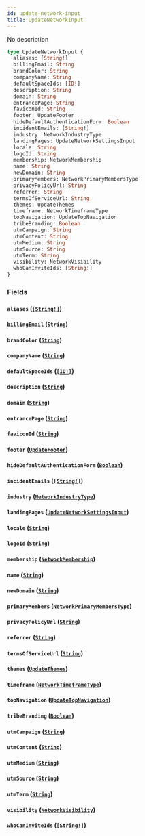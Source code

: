 ```yaml
---
id: update-network-input
title: UpdateNetworkInput
---
```


No description

```graphql
type UpdateNetworkInput {
  aliases: [String!]
  billingEmail: String
  brandColor: String
  companyName: String
  defaultSpaceIds: [ID!]
  description: String
  domain: String
  entrancePage: String
  faviconId: String
  footer: UpdateFooter
  hideDefaultAuthenticationForm: Boolean
  incidentEmails: [String!]
  industry: NetworkIndustryType
  landingPages: UpdateNetworkSettingsInput
  locale: String
  logoId: String
  membership: NetworkMembership
  name: String
  newDomain: String
  primaryMembers: NetworkPrimaryMembersType
  privacyPolicyUrl: String
  referrer: String
  termsOfServiceUrl: String
  themes: UpdateThemes
  timeframe: NetworkTimeframeType
  topNavigation: UpdateTopNavigation
  tribeBranding: Boolean
  utmCampaign: String
  utmContent: String
  utmMedium: String
  utmSource: String
  utmTerm: String
  visibility: NetworkVisibility
  whoCanInviteIds: [String!]
}
```

### Fields

#### `aliases` ([`[String!]`](/docs/graphql/scalars/string))

#### `billingEmail` ([`String`](/docs/graphql/scalars/string))

#### `brandColor` ([`String`](/docs/graphql/scalars/string))

#### `companyName` ([`String`](/docs/graphql/scalars/string))

#### `defaultSpaceIds` ([`[ID!]`](/docs/graphql/scalars/id))

#### `description` ([`String`](/docs/graphql/scalars/string))

#### `domain` ([`String`](/docs/graphql/scalars/string))

#### `entrancePage` ([`String`](/docs/graphql/scalars/string))

#### `faviconId` ([`String`](/docs/graphql/scalars/string))

#### `footer` ([`UpdateFooter`](/docs/graphql/inputs/update-footer))

#### `hideDefaultAuthenticationForm` ([`Boolean`](/docs/graphql/scalars/boolean))

#### `incidentEmails` ([`[String!]`](/docs/graphql/scalars/string))

#### `industry` ([`NetworkIndustryType`](/docs/graphql/enums/network-industry-type))

#### `landingPages` ([`UpdateNetworkSettingsInput`](/docs/graphql/inputs/update-network-settings-input))

#### `locale` ([`String`](/docs/graphql/scalars/string))

#### `logoId` ([`String`](/docs/graphql/scalars/string))

#### `membership` ([`NetworkMembership`](/docs/graphql/enums/network-membership))

#### `name` ([`String`](/docs/graphql/scalars/string))

#### `newDomain` ([`String`](/docs/graphql/scalars/string))

#### `primaryMembers` ([`NetworkPrimaryMembersType`](/docs/graphql/enums/network-primary-members-type))

#### `privacyPolicyUrl` ([`String`](/docs/graphql/scalars/string))

#### `referrer` ([`String`](/docs/graphql/scalars/string))

#### `termsOfServiceUrl` ([`String`](/docs/graphql/scalars/string))

#### `themes` ([`UpdateThemes`](/docs/graphql/inputs/update-themes))

#### `timeframe` ([`NetworkTimeframeType`](/docs/graphql/enums/network-timeframe-type))

#### `topNavigation` ([`UpdateTopNavigation`](/docs/graphql/inputs/update-top-navigation))

#### `tribeBranding` ([`Boolean`](/docs/graphql/scalars/boolean))

#### `utmCampaign` ([`String`](/docs/graphql/scalars/string))

#### `utmContent` ([`String`](/docs/graphql/scalars/string))

#### `utmMedium` ([`String`](/docs/graphql/scalars/string))

#### `utmSource` ([`String`](/docs/graphql/scalars/string))

#### `utmTerm` ([`String`](/docs/graphql/scalars/string))

#### `visibility` ([`NetworkVisibility`](/docs/graphql/enums/network-visibility))

#### `whoCanInviteIds` ([`[String!]`](/docs/graphql/scalars/string))
